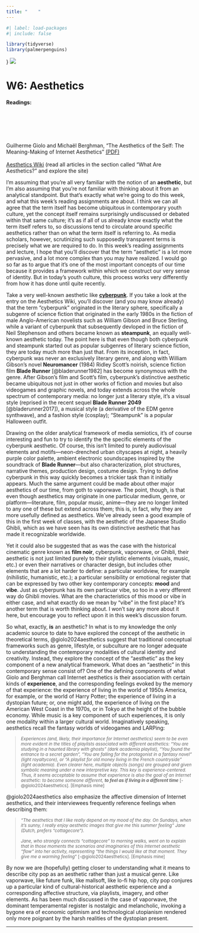 ```yaml
---
title: "    "
---
```


```r
#| label: load-packages
#| include: false

library(tidyverse)
library(palmerpenguins)
```

::: {.column-screen}
}
![](img/rgthree.png)

:::

# W6: Aesthetics

::: {.column-margin}

**Readings:**

<br><br><br><br><br>Guilherme Giolo and Michaël Berghman, "The Aesthetics of the Self: The Meaning-Making of Internet Aesthetics" [(PDF)](pdf/giolo-berghman-aesthetics.pdf)<br><br>
[Aesthetics Wiki](https://aesthetics.fandom.com/wiki/Aesthetics_Wiki) (read all articles in the section called "What Are Aesthetics?" and explore the site)

:::

I'm assuming that you're all very familiar with the notion of an **aesthetic**, but I'm also assuming that you're not familiar with thinking about it from an analytical standpoint. But that's exactly what we're going to do this week, and what this week's reading assignments are about. I think we can all agree that the term itself has become ubiquitous in contemporary youth culture, yet the concept itself remains surprisingly undiscussed or debated within that same culture; it's as if all of us already know exactly what the term itself refers to, so discussions tend to circulate around specific aesthetics rather than on what the term itself is referring to. As media scholars, however, scrutinizing such supposedly transparent terms is precisely what we are required to do. In this week's reading assignments and lecture, I hope that you'll discover that the term "aesthetic" is a lot more pervasive, and a lot more complex than you may have realized. I would go so far as to argue that it's one of the most important concepts of our time because it provides a framework within which we construct our very sense of identity. But in today's youth culture, this process works very differently from how it has done until quite recently.

Take a very well-known aesthetic like [**cyberpunk**](https://aesthetics.fandom.com/wiki/Cyberpunk). If you take a look at the entry on the Aesthetics Wiki, you'll discover (and you may know already) that the term "cyberpunk" originated in the literary sphere, specifically a subgenre of science fiction  that originated in the early 1980s in the fiction of male Anglo-American  novelists such as William Gibson and Bruce Sterling, while a variant of cyberpunk that subsequently devloped in the fiction of Neil Stephenson and others became known as **steampunk**, an equally well-known aesthetic today. The point here is that even though both cyberpunk and steampunk started out as popular subgenres of literary science fiction, they are today much more than just that. From its inception, in fact, cyberpunk was never an exclusively literary genre, and along with William Gibson's novel **Neuromancer** (1984) Ridley Scott's noirish, science fiction film **Blade Runner** [@bladerunner1982] has become synonymous with the genre. After Gibson's film and Scott's film, cyberpunk's distinctive aesthetic became ubiquitous not just in other works of fiction and movies but also videogames and graphic novels, and today extends across the whole spectrum of contemporary media: no longer just a literary style, it's a visual style (reprised in the recent sequel **Blade Runner 2049** [@bladerunner2017]), a musical style (a derivative of the EDM genre synthwave), and a fashion style (cosplay); "Steampunk" is a popular Halloween outfit. 

Drawing on the older analytical framework of media semiotics, it's of course  interesting and fun to try to identify the the specific elements of the cyberpunk aesthetic. Of course, this isn't limited to purely audiovisual elements and motifs---neon-drenched urban cityscapes at night, a heavily purple color palette, ambient electronic soundscapes inspired by the soundtrack of **Blade Runner**---but also characterization, plot structures, narrative themes, production design, costume design. Trying to define cyberpunk in this way quickly becomes a trickier task than it initially appears. Much the same argument could be made about other major aesthetics of our time, from goth to vaporwave. The point, though, is that even though aesthetics may originate in one particular medium, genre, or platform---literature, film, popular music, anime---they are no longer limited to any one of these but extend across them; this is, in fact, why they are more usefully defined as aesthetics. We've already seen a good example of this in the first week of classes, with the aesthetic of the Japanese Studio Ghibli, which as we have seen has its own distinctive aesthetic that has made it recognizable worldwide.

Yet it could also be suggested that as was the case with the historical cinematic genre known as **film noir**, cyberpunk, vaporwave, or Ghibli, their aesthetic is not just limited purely to their stylistic elements (visuals, music, etc.) or even their narratives or character design, but includes other elements that are a lot harder to define: a particular worldview, for example (nihilistic, humanistic, etc.); a particular sensibility or emotional register that can be expressed by two other key contemporary concepts: **mood** and **vibe**. Just as cyberpunk has its own particuar vibe, so too in a very dfferent way do Ghibli movies. What are the characteristics of this mood or vibe in either case, and what exactly do we mean by "vibe" in the first place? It's another term that is worth thinking about. I won't say any more about it here, but encourage you to reflect upon it in this week's discussion forum.

So what, exactly, **is** an aesthetic? In what is to my knowledge the only academic source to date to have explored the concept of the aesthetic in theoretical terms, @giolo2024aesthetics suggest that traditional conceptual frameworks such as genre, lifestyle, or subculture are no longer adequate to understanding the contemporary modalities of cultural identity and creativity. Instead, they explore the concept of the "aesthetic" as the key component of a new analytical framework. What does an "aesthetic" in this contemporary sense consist of? One of the defining components of what Giolo and Berghman call Internet aesthetics is their association with certain kinds of **experience**, and the corresponding feelings evoked by the memory of that experience: the experience of living in the world of 1950s America, for example, or the world of Harry Potter; the experience of living in a dystopian future; or, one might add, the experience of living on the American West Coast in the 1970s, or in Tokyo at the height of the bubble economy. While music is a key component of such experiences, it is only one modality within a larger cultural world. Imaginatively speaking, aesthetics recall the fantasy worlds of videogames and LARPing:

><small>*Experiences (and, likely, their importance for Internet aesthetics) seem to be even more evident in the titles of playlists associated with different aesthetics: "You are studying in a haunted library with ghosts" (dark academia playlist), "You found the entrance to a secret garden", "You are falling for the protagonist in a fantasy novel" (light royaltycore), or "A playlist for old money living in the French countryside" (light academia). Even clearer here, multiple objects (songs) are grouped and given symbolic meaning under a new interpretive key. This key is experience-centered. Thus, it seems acceptable to assume that experience is also the goal of an Internet aesthetic: to become someone different, **to feel as if living in a different time*** [-@giolo2024aesthetics]. \[Emphasis mine\]</small>

@giolo2024aesthetics also emphasize the affective dimension of Internet aesthetics, and their interviewees frequently reference feelings when describing them:

><small>*"The aesthetics that I like really depend on my mood of the day. On Sundays, when it's sunny, I really enjoy aesthetic images that *give me this summer feeling*" Jane (Dutch, prefers "cottagecore").*</small>
>
><small>*Jane, who strongly connects "cottagecore" to morning walks, went on to explain that in those moments the scenarios and imaginaries of this Internet aesthetic "flow" into her activity, representing "the things I would like at that moment. They give me a warming feeling*" [-@giolo2024aesthetics]. \[Emphasis mine\]</small>

By now we are (hopefully) getting closer to understanding what it means to describe city pop as an aesthetic rather than just a musical genre. Like vaporwave, like future funk, like mallsoft, like lo-fi hip hop, city pop conjures up a particular kind of cultural-historical aesthetic experience and a corresponding affective structure, via playlists, imagery, and other elements. As has been much discussed in the case of vaporwave, the dominant  temperamental register is nostalgic and melancholic, invoking a bygone era of economic optimism and technological utopianism rendered only more poignant by the harsh realities of the dystopian present.

***
